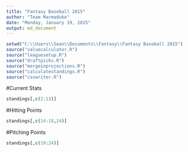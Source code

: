 ```yaml
---
title: "Fantasy Baseball 2015"
author: "Team Marmaduke"
date: "Monday, January 19, 2015"
output: md_document
---
```


``` r
setwd("C:\\Users\\Sean\\Documents\\Fantasy\\Fantasy Baseball 2015")
source("valuecalculator.R")
source("leaguesetup.R")
source("draftpicks.R")
source("mergeinprojections.R")
source("calculatestandings.R")
source("csvwriter.R")
```

#Current Stats
```r
standings[,c(2:13)]
```

#Hitting Points
```r
standings[,c(14:18,24)]
```

#Pitching Points
```r
standings[,c(19:24)]
```

